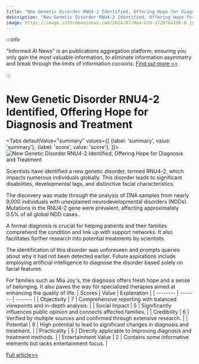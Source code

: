 ```yaml
---
title: "New Genetic Disorder RNU4-2 Identified, Offering Hope for Diagnosis and Treatment"
description: "New Genetic Disorder RNU4-2 Identified, Offering Hope for Diagnosis and Treatment"
image: https://image.informedainews.com/2024/07/Hea-GYU-1720764296-0.jpg
---
```



:::info

"Informed AI News" is an publications aggregation platform, ensuring you only gain the most valuable information, to eliminate information asymmetry and break through the limits of information cocoons.  [Find out more >>](/)

:::

# New Genetic Disorder RNU4-2 Identified, Offering Hope for Diagnosis and Treatment


<Tabs
	defaultValue="summary"
	values={[
	{label: 'summary', value: 'summary'},
	{label: 'score', value: 'score'},
]}>
<TabItem value="summary">
<img
  src="https://image.informedainews.com/2024/07/Hea-GYU-1720764296-0.jpg"
  alt="New Genetic Disorder RNU4-2 Identified, Offering Hope for Diagnosis and Treatment"
/>



Scientists have identified a new genetic disorder, termed RNU4-2, which impacts numerous individuals globally. This disorder leads to significant disabilities, developmental lags, and distinctive facial characteristics.

The discovery was made through the analysis of DNA samples from nearly 9,000 individuals with unexplained neurodevelopmental disorders (NDDs). Mutations in the RNU4-2 gene were prevalent, affecting approximately 0.5% of all global NDD cases.

A formal diagnosis is crucial for helping patients and their families comprehend the condition and link up with support networks. It also facilitates further research into potential treatments by scientists.

The identification of this disorder was unforeseen and prompts queries about why it had not been detected earlier. Future aspirations include employing artificial intelligence to diagnose the disorder based solely on facial features.

For families such as Mia Joy's, the diagnosis offers fresh hope and a sense of belonging. It also paves the way for specialized therapies aimed at enhancing the quality of life.
</TabItem>
<TabItem value="score">
	| Scores     | Value   | Explanation |
	| -------- | ------- | ------- |
	| Objectivity  | 7    | Comprehensive reporting with balanced viewpoints and in-depth analysis.    |
	| Social Impact | 5     | Significantly influences public opinion and connects affected families.    |
	| Credibility    | 6    | Verified by multiple sources and confirmed through extensive research.    |
	| Potential    | 6    | High potential to lead to significant changes in diagnosis and treatment.    |
	| Practicality    | 5    | Directly applicable to improving diagnosis and treatment methods.    |
	| Entertainment Value    | 2    | Contains some informative elements but lacks entertainment focus.    |
</TabItem>
</Tabs>

[Full article>>](https://www.theguardian.com/science/article/2024/jul/11/scientists-uncover-genetic-disorder-that-may-affect-thousands-around-world)
